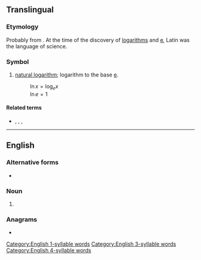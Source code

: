 {{also|LN|l.n.}}
{{character info|㏑}}
==Translingual==
{{wikipedia|Natural logarithm}}

===Etymology===
Probably from {{der|mul|NL.|logarithmus naturalis||natural logarithm}}. At the time of the discovery of [[logarithms]] and [[e#Translingual|e]], Latin was the language of science.

===Symbol===
{{head|mul|symbol}}

# {{lb|mul|mathematics}} [[natural logarithm]]; logarithm to the base [[e#Translingual|e]].
#: <math>\ln x = \log_{e}x</math><br><math> \ln e = 1 </math>

====Related terms====
* {{l|mul|ld}}, {{l|mul|lg}}, {{l|mul|lb}}, {{l|mul|log}}

----

==English==

===Alternative forms===
* {{alter|en|ln.}}

===Noun===
{{en-noun|?}}
<!-- 1 syllable words !-->

# {{abbreviation of|en|lane}}
<!-- of "lane" !-->
<!-- of logarithm !-->

===Anagrams===
* {{anagrams|en|a=ln|NL}}

[[Category:English 1-syllable words]]
[[Category:English 3-syllable words]]
[[Category:English 4-syllable words]]